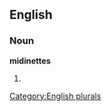 
==English==

===Noun===
'''midinettes'''

# {{plural of|[[midinette]]}}

[[Category:English plurals]]
